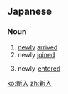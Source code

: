 ==Japanese==
{{ja-kanjitab|しん|にゅう|yomi=on}}

===Noun===
{{ja-noun|しんにゅう}}

# [[newly]] [[arrive]]d
# newly [[join]]ed
#: {{ja-usex|新入社員|しんにゅう しゃいん|'''new''' employee}}
# newly-[[enter]]ed

[[ko:新入]]
[[zh:新入]]